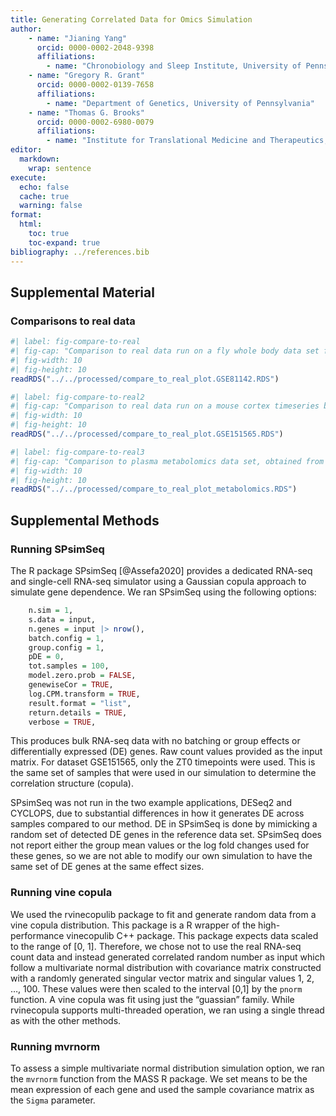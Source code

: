 ```yaml
---
title: Generating Correlated Data for Omics Simulation
author:
    - name: "Jianing Yang"
      orcid: 0000-0002-2048-9398
      affiliations:
        - name: "Chronobiology and Sleep Institute, University of Pennsylvania"
    - name: "Gregory R. Grant"
      orcid: 0000-0002-0139-7658
      affiliations:
        - name: "Department of Genetics, University of Pennsylvania"
    - name: "Thomas G. Brooks"
      orcid: 0000-0002-6980-0079
      affiliations:
        - name: "Institute for Translational Medicine and Therapeutics, University of Pennsylvania"
editor: 
  markdown: 
    wrap: sentence
execute:
  echo: false
  cache: true
  warning: false
format:
  html:
    toc: true
    toc-expand: true
bibliography: ../references.bib
---
```


## Supplemental Material

### Comparisons to real data

```r
#| label: fig-compare-to-real
#| fig-cap: "Comparison to real data run on a fly whole body data set from GSE81142. (a-b) Comparison of gene (a) mean expression and (b) variance, log-scaled in real and PCA simulated data. The line of equality is marked in black. Points are colored according to the density of points in their region. Wishart and corpcor methods give similar results (not shown). (c) Quantile-quantile plot comparing correlation values of gene pairs from real data and simulated data (both with and without dependence). Genes with at least 30 reads were used. Values on the diagonal line indicate a match between the simulated and real data sets. (d) Projections onto the top two principal components of the real data set for both real and simulated data. All 8 simulations (96 samples for each simulation) shown. (e) Principal component analysis was performed on all data sets and the variance captured by the top components is shown. Unlike (d), these components were fit from each data set considered separately instead of reusing the weights from the real data."
#| fig-width: 10
#| fig-height: 10
readRDS("../../processed/compare_to_real_plot.GSE81142.RDS")
```

```r
#| label: fig-compare-to-real2
#| fig-cap: "Comparison to real data run on a mouse cortex timeseries body data set from GSE151565. Only timepoint ZT0 was used for this comparison. (a-b) Comparison of gene (a) mean expression and (b) variance, log-scaled in real and PCA simulated data. The line of equality is marked in black. Points are colored according to the density of points in their region. Wishart and corpcor methods give similar results (not shown). (c) Quantile-quantile plot comparing correlation values of gene pairs from real data and simulated data (both with and without dependence). Genes with at least 30 reads were used. Values on the diagonal line indicate a match between the simulated and real data sets. (d) Projections onto the top two principal components of the real data set for both real and simulated data. All 8 simulations (96 samples for each simulation) shown. (e) Principal component analysis was performed on all data sets and the variance captured by the top components is shown. Unlike (d), these components were fit from each data set considered separately instead of reusing the weights from the real data."
#| fig-width: 10
#| fig-height: 10
readRDS("../../processed/compare_to_real_plot.GSE151565.RDS")
```

```r
#| label: fig-compare-to-real3
#| fig-cap: "Comparison to plasma metabolomics data set, obtained from MetaboAnalyst (https://www.metaboanalyst.ca/MetaboAnalyst/upload/RocUploadView.xhtml). Methods were run using normal marginal distributions. Unlike other examples, this included more samples (59) than measured features (42 metabolites), demonstrating that these methods also work in that case. Data were log-scaled prior to simulation."
#| fig-width: 10
#| fig-height: 10
readRDS("../../processed/compare_to_real_plot_metabolomics.RDS")
```

## Supplemental Methods

### Running SPsimSeq

The R package SPsimSeq [@Assefa2020] provides a dedicated RNA-seq and single-cell RNA-seq simulator using a Gaussian copula approach to simulate gene dependence.
We ran SPsimSeq using the following options:

``` R
    n.sim = 1,
    s.data = input,
    n.genes = input |> nrow(),
    batch.config = 1,
    group.config = 1,
    pDE = 0,
    tot.samples = 100,
    model.zero.prob = FALSE,
    genewiseCor = TRUE,
    log.CPM.transform = TRUE,
    result.format = "list",
    return.details = TRUE,
    verbose = TRUE,
```

This produces bulk RNA-seq data with no batching or group effects or differentially expressed (DE) genes.
Raw count values provided as the input matrix.
For dataset GSE151565, only the ZT0 timepoints were used.
This is the same set of samples that were used in our simulation to determine the correlation structure (copula).


SPsimSeq was not run in the two example applications, DESeq2 and CYCLOPS, due to substantial differences in how it generates DE across samples compared to our method.
DE in SPsimSeq is done by mimicking a random set of detected DE genes in the reference data set.
SPsimSeq does not report either the group mean values or the log fold changes used for these genes, so we are not able to modify our own simulation to have the same set of DE genes at the same effect sizes.

### Running vine copula

We used the rvinecopulib package to fit and generate random data from a vine copula distribution.
This package is a R wrapper of the high-performance vinecopulib C++ package.
This package expects data scaled to the range of \[0, 1\].
Therefore, we chose not to use the real RNA-seq count data and instead generated correlated random number as input which follow a multivariate normal distribution with covariance matrix constructed with a randomly generated singular vector matrix and singular values 1, 2, ..., 100.
These values were then scaled to the interval \[0,1\] by the `pnorm` function.
A vine copula was fit using just the "guassian" family.
While rvinecopula supports multi-threaded operation, we ran using a single thread as with the other methods.

### Running mvrnorm

To assess a simple multivariate normal distribution simulation option, we ran the `mvrnorm` function from the MASS R package.
We set means to be the mean expression of each gene and used the sample covariance matrix as the `Sigma` parameter.
